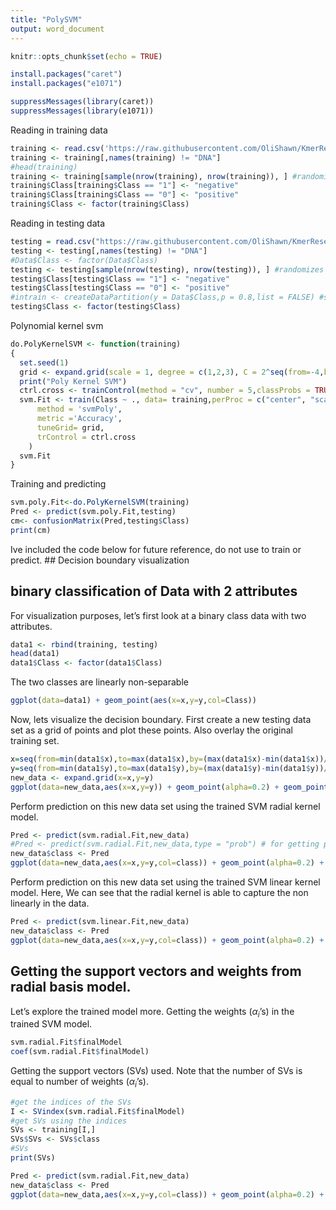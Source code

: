 ```yaml
---
title: "PolySVM"
output: word_document
---
```


```r
knitr::opts_chunk$set(echo = TRUE)
```


```r
install.packages("caret")
install.packages("e1071")
```

```r
suppressMessages(library(caret))
suppressMessages(library(e1071))
```

Reading in training data
```r
training <- read.csv('https://raw.githubusercontent.com/OliShawn/KmerResearch/master/4merTable/Train/4mertable.train.txt',header = TRUE)
training <- training[,names(training) != "DNA"]
#head(training)
training <- training[sample(nrow(training), nrow(training)), ] #randomizes the rows
training$Class[training$Class == "1"] <- "negative"
training$Class[training$Class == "0"] <- "positive"
training$Class <- factor(training$Class)
```

Reading in testing data
```r
testing = read.csv("https://raw.githubusercontent.com/OliShawn/KmerResearch/master/4merTable/Test/4mertable.test.txt")
testing <- testing[,names(testing) != "DNA"]
#Data$Class <- factor(Data$Class)
testing <- testing[sample(nrow(testing), nrow(testing)), ] #randomizes the rows
testing$Class[testing$Class == "1"] <- "negative"
testing$Class[testing$Class == "0"] <- "positive"
#intrain <- createDataPartition(y = Data$Class,p = 0.8,list = FALSE) #split data
testing$Class <- factor(testing$Class)
```


Polynomial kernel svm
```r

do.PolyKernelSVM <- function(training)
{
  set.seed(1)
  grid <- expand.grid(scale = 1, degree = c(1,2,3), C = 2^seq(from=-4,by = 1, to =8)) # set up sigma and cost parameters
  print("Poly Kernel SVM") 
  ctrl.cross <- trainControl(method = "cv", number = 5,classProbs = TRUE,savePredictions=TRUE)
  svm.Fit <- train(Class ~ ., data= training,perProc = c("center", "scale"),
      method = 'svmPoly', 
      metric ='Accuracy',
      tuneGrid= grid, 
      trControl = ctrl.cross
    )
  svm.Fit
}
```

Training and predicting 
```r
svm.poly.Fit<-do.PolyKernelSVM(training)
Pred <- predict(svm.poly.Fit,testing)
cm<- confusionMatrix(Pred,testing$Class)
print(cm)

```










Ive included the code below for future reference, do not use to train or predict.
## Decision boundary visualization

## binary classification of Data with 2 attributes

For visualization purposes, let's first look at a binary class data with two attributes.
```r
data1 <- rbind(training, testing)
head(data1)
data1$Class <- factor(data1$Class)
```
The two classes are linearly non-separable
```r
ggplot(data=data1) + geom_point(aes(x=x,y=y,col=Class))
```

Now, lets visualize the decision boundary. First create a new testing data set as a grid of points and plot these points. Also overlay the original training set.
```r
x=seq(from=min(data1$x),to=max(data1$x),by=(max(data1$x)-min(data1$x))/100)
y=seq(from=min(data1$y),to=max(data1$y),by=(max(data1$y)-min(data1$y))/100)
new_data <- expand.grid(x=x,y=y)
ggplot(data=new_data,aes(x=x,y=y)) + geom_point(alpha=0.2) + geom_point(data=training,aes(x=x,y=y,col=class))
```

Perform prediction on this new data set using the trained SVM radial kernel model. 
```r
Pred <- predict(svm.radial.Fit,new_data)
#Pred <- predict(svm.radial.Fit,new_data,type = "prob") # for getting probabilities
new_data$class <- Pred
ggplot(data=new_data,aes(x=x,y=y,col=class)) + geom_point(alpha=0.2) + geom_point(data=training,aes(x=x,y=y,col=class))
```
Perform prediction on this new data set using the trained SVM linear kernel model. Here, We can see that the radial kernel is able to capture the non linearly in the data.
```r
Pred <- predict(svm.linear.Fit,new_data)
new_data$class <- Pred
ggplot(data=new_data,aes(x=x,y=y,col=class)) + geom_point(alpha=0.2) + geom_point(data=training,aes(x=x,y=y,col=class))
```

## Getting the support vectors and weights from radial basis model.

Let's explore the trained model more. Getting the weights ($\alpha_{i}$'s) in the trained SVM model. 
```r
svm.radial.Fit$finalModel
coef(svm.radial.Fit$finalModel)
```
Getting the support vectors (SVs) used. Note that the number of SVs is equal to number of weights ($\alpha_{i}$'s).
```r
#get the indices of the SVs
I <- SVindex(svm.radial.Fit$finalModel)
#get SVs using the indices
SVs <- training[I,]
SVs$SVs <- SVs$class
#SVs
print(SVs)

Pred <- predict(svm.radial.Fit,new_data)
new_data$class <- Pred
ggplot(data=new_data,aes(x=x,y=y,col=class)) + geom_point(alpha=0.2) + geom_point(data=training,aes(x=x,y=y,col=class)) + geom_point(data=SVs,aes(x=x,y=y,col=SVs),shape=0,size=8) + ggtitle("SVs indicated by squares")
```

